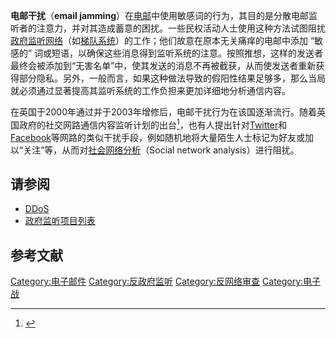 '''电邮干扰'''（'''email jamming'''）在[[电邮|电邮]]中使用敏感词的行为，其目的是分散电邮监听者的注意力，并对其造成蓄意的困扰。一些民权活动人士使用这种方法试图阻扰[[政府监听项目列表|政府监听网络]]（如[[梯队系统|梯队系统]]）的工作；他们故意在原本无关痛痒的电邮中添加 “敏感的” 词或短语，以确保这些消息得到监听系统的注意。按照推想，这样的发送者最终会被添加到“无害名单”中，使其发送的消息不再被截获，从而使发送者重新获得部分隐私。另外，一般而言，如果这种做法导致的假阳性结果足够多，那么当局就必须通过显著提高其监听系统的工作负担来更加详细地分析通信内容。

在英国于2000年通过并于2003年增修{{link-en|调查权力规范法|Regulation of Investigatory Powers Act 2000}}后，电邮干扰行为在该国逐渐流行。随着英国政府的社交网路通信内容监听计划的出台<ref>{{cite news|url=http://news.bbc.co.uk/1/hi/uk_politics/7962631.stm|title=Social Network Sites 'Monitored'|author=BBC|accessdate=2009-03-25|date=2009-03-25|work=BBC News|archive-date=2009-03-31|archive-url=https://web.archive.org/web/20090331014706/http://news.bbc.co.uk/1/hi/uk_politics/7962631.stm|dead-url=no}}</ref>，也有人提出针对[[Twitter|Twitter]]和[[Facebook|Facebook]]等网路的类似干扰手段，例如随机地将大量陌生人士标记为好友或加以“关注”等，从而对[[社会网络分析|社会网络分析]]（Social network analysis）进行阻扰。

==请参阅==
* [[DDoS|DDoS]]
* [[政府监听项目列表|政府监听项目列表]]

== 参考文献 ==
{{Reflist}}

[[Category:电子邮件|Category:电子邮件]]
[[Category:反政府监听|Category:反政府监听]]
[[Category:反网络审查|Category:反网络审查]]
[[Category:电子战|Category:电子战]]